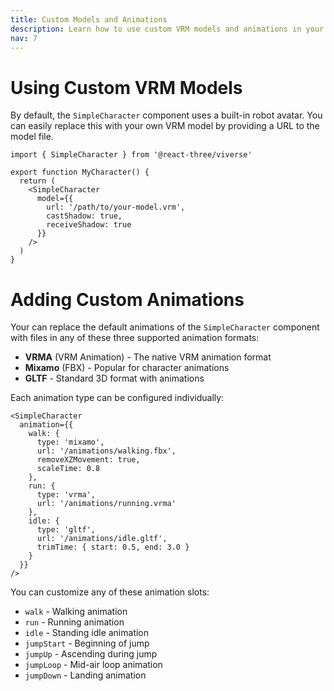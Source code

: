 ```yaml
---
title: Custom Models and Animations
description: Learn how to use custom VRM models and animations in your games.
nav: 7
---
```


# Using Custom VRM Models

By default, the `SimpleCharacter` component uses a built-in robot avatar. You can easily replace this with your own VRM model by providing a URL to the model file.

```tsx
import { SimpleCharacter } from '@react-three/viverse'

export function MyCharacter() {
  return (
    <SimpleCharacter
      model={{
        url: '/path/to/your-model.vrm',
        castShadow: true,
        receiveShadow: true
      }}
    />
  )
}
```

# Adding Custom Animations

Your can replace the default animations of the `SimpleCharacter` component with files in any of these  three supported animation formats:
- **VRMA** (VRM Animation) - The native VRM animation format
- **Mixamo** (FBX) - Popular for character animations
- **GLTF** - Standard 3D format with animations

Each animation type can be configured individually:

```tsx
<SimpleCharacter
  animation={{
    walk: {
      type: 'mixamo',
      url: '/animations/walking.fbx',
      removeXZMovement: true,
      scaleTime: 0.8
    },
    run: {
      type: 'vrma', 
      url: '/animations/running.vrma'
    },
    idle: {
      type: 'gltf',
      url: '/animations/idle.gltf',
      trimTime: { start: 0.5, end: 3.0 }
    }
  }}
/>
```

You can customize any of these animation slots:

- `walk` - Walking animation
- `run` - Running animation  
- `idle` - Standing idle animation
- `jumpStart` - Beginning of jump
- `jumpUp` - Ascending during jump
- `jumpLoop` - Mid-air loop animation
- `jumpDown` - Landing animation